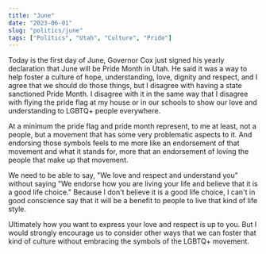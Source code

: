 ```yaml
---
title: "June"
date: "2023-06-01"
slug: "politics/june"
tags: ["Politics", "Utah", "Culture", "Pride"]
---
```


Today is the first day of June, Governor Cox just signed his yearly declaration
that June will be Pride Month in Utah. He said it was a way to help foster a
culture of hope, understanding, love, dignity and respect, and I agree that we
should do those things, but I disagree with having a state sanctioned Pride
Month. I disagree with it in the same way that I disagree with flying the pride
flag at my house or in our schools to show our love and understanding to LGBTQ+
people everywhere.

At a minimum the pride flag and pride month represent, to me at least, not a
people, but a movement that has some very problematic aspects to it. And
endorsing those symbols feels to me more like an endorsement of that movement
and what it stands for, more that an endorsement of loving the people that make
up that movement.

We need to be able to say, "We love and respect and understand you" without
saying "We endorse how you are living your life and believe that it is a good
life choice." Because I don't believe it is a good life choice, I can't in good
conscience say that it will be a benefit to people to live that kind of life
style.

Ultimately how you want to express your love and respect is up to you. But I
would strongly encourage us to consider other ways that we can foster that kind
of culture without embracing the symbols of the LGBTQ+ movement.
